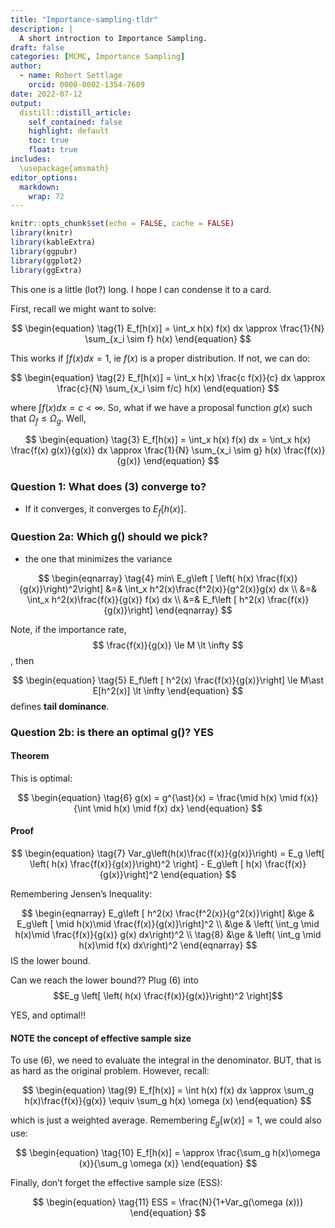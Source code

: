 ```yaml
---
title: "Importance-sampling-tldr"
description: |
  A short introction to Importance Sampling.
draft: false
categories: [MCMC, Importance Sampling]
author:
  - name: Robert Settlage
    orcid: 0000-0002-1354-7609
date: 2022-07-12
output:
  distill::distill_article:
    self_contained: false
    highlight: default
    toc: true
    float: true
includes:
  \usepackage{amsmath}
editor_options: 
  markdown: 
    wrap: 72
---
```


```r
knitr::opts_chunk$set(echo = FALSE, cache = FALSE)
library(knitr)
library(kableExtra)
library(ggpubr)
library(ggplot2)
library(ggExtra)
```

This one is a little (lot?) long.  I hope I can condense it to a card.

First, recall we might want to solve:

$$
\begin{equation}
\tag{1}
E_f[h(x)] = \int_x h(x) f(x) dx \approx \frac{1}{N} \sum_{x_i \sim f} h(x)
\end{equation}
$$

This works if $\int f(x) dx = 1$, ie $f(x)$ is a proper distribution.  If not, we can do:

$$
\begin{equation}
\tag{2}
E_f[h(x)] = \int_x h(x) \frac{c f(x)}{c} dx \approx \frac{c}{N} \sum_{x_i \sim f/c} h(x)
\end{equation}
$$

where $\int f(x) dx = c \lt \infty$.  So, what if we have a proposal function $g(x)$ such that $\Omega_f \le \Omega_g$. Well, 

$$
\begin{equation}
\tag{3}
E_f[h(x)] = \int_x h(x) f(x) dx = \int_x h(x) \frac{f(x) g(x)}{g(x)} dx \approx \frac{1}{N} \sum_{x_i \sim g} h(x) \frac{f(x)}{g(x)}
\end{equation}
$$

### Question 1:  What does (3) converge to?

+ If it converges, it converges to $E_f[h(x)]$.  

### Question 2a:  Which g() should we pick?

+ the one that minimizes the variance

$$
\begin{eqnarray}
\tag{4}
min\ E_g\left [ \left( h(x) \frac{f(x)}{g(x)}\right)^2\right] &=& \int_x h^2(x)\frac{f^2(x)}{g^2(x)}g(x) dx \\
  &=& \int_x h^2(x)\frac{f(x)}{g(x)} f(x) dx \\
  &=& E_f\left [ h^2(x) \frac{f(x)}{g(x)}\right]
\end{eqnarray}
$$

Note, if the importance rate, $$ \frac{f(x)}{g(x)} \le M \lt \infty $$, then

$$
\begin{equation}
\tag{5}
E_f\left [ h^2(x) \frac{f(x)}{g(x)}\right] \le M\ast E[h^2(x)] \lt \infty 
\end{equation}
$$
defines **tail dominance**.

### Question 2b: is there an optimal g()?  YES

#### Theorem

This is optimal:  

$$
\begin{equation}
\tag{6}
g(x) = g^{\ast}(x) = \frac{\mid h(x) \mid f(x)}{\int \mid h(x) \mid f(x) dx}
\end{equation}
$$

#### Proof


$$
\begin{equation}
\tag{7}
Var_g\left(h(x)\frac{f(x)}{g(x)}\right) = E_g \left[ \left( h(x) \frac{f(x)}{g(x)}\right)^2 \right] - E_g\left [ h(x) \frac{f(x)}{g(x)}\right]^2
\end{equation}
$$


Remembering Jensen's Inequality:

$$
\begin{eqnarray}
E_g\left [ h^2(x) \frac{f^2(x)}{g^2(x)}\right] &\ge & E_g\left [ \mid h(x)\mid \frac{f(x)}{g(x)}\right]^2 \\
  &\ge & \left( \int_g \mid h(x)\mid \frac{f(x)}{g(x)} g(x) dx\right)^2 \\
  \tag{8}
  &\ge & \left( \int_g \mid h(x)\mid f(x) dx\right)^2
\end{eqnarray}
$$
IS the lower bound.

Can we reach the lower bound??  Plug (6) into $$E_g \left[ \left( h(x) \frac{f(x)}{g(x)}\right)^2 \right]$$

YES, and optimal!!

#### NOTE the concept of effective sample size

To use (6), we need to evaluate the integral in the denominator.  BUT, that is as hard as the original problem.  However, recall:

$$
\begin{equation}
\tag{9}
E_f[h(x)] = \int h(x) f(x) dx \approx \sum_g h(x)\frac{f(x)}{g(x)} \equiv \sum_g h(x) \omega (x)
\end{equation}
$$

which is just a weighted average.  Remembering $E_g[w(x)]=1$, we could also use:

$$
\begin{equation}
\tag{10}
E_f[h(x)] = \approx \frac{\sum_g h(x)\omega (x)}{\sum_g \omega (x)} 
\end{equation}
$$

Finally, don't forget the effective sample size (ESS):

$$
\begin{equation}
\tag{11}
ESS = \frac{N}{1+Var_g(\omega (x))} 
\end{equation}
$$


